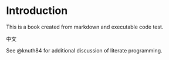 # Introduction

This is a book created from markdown and executable code test. 

中文

See @knuth84 for additional discussion of literate programming.
